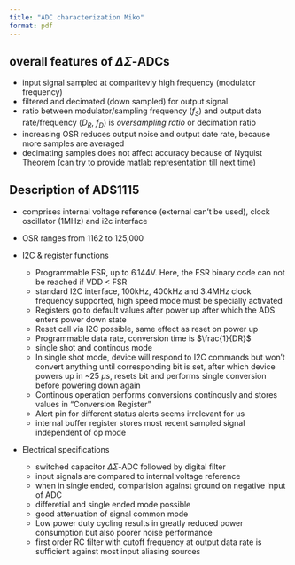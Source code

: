 ```yaml
---
title: "ADC characterization Miko" 
format: pdf
---
```

## overall features of $\Delta \Sigma$-ADCs
- input signal sampled at comparitevly high frequency (modulator frequency)
- filtered and decimated (down sampled) for output signal
- ratio between modulator/sampling frequency ($f_S$) and output data rate/frequency ($D_R$, $f_D$) is _oversampling ratio_ or decimation ratio
- increasing OSR reduces output noise and output date rate, because more samples are averaged
- decimating samples does not affect accuracy because of Nyquist Theorem (can try to provide matlab representation till next time)

## Description of ADS1115
- comprises internal voltage reference (external can't be used), clock oscillator (1MHz) and i2c interface
- OSR ranges from 1162 to 125,000

- I2C & register functions
    - Programmable FSR, up to \pm 6.144V. Here, the FSR binary code can not be reached if VDD < FSR
    - standard I2C interface, 100kHz, 400kHz and 3.4MHz clock frequency supported, high speed mode must be specially activated
    - Registers go to default values after power up after which the ADS enters power down state
    - Reset call via I2C possible, same effect as reset on power up
    - Programmable data rate, conversion time is $\frac{1}{DR}$
    - single shot and continous mode
    - In single shot mode, device will respond to I2C commands but won't convert anything until corresponding bit is set, after which device powers up in ~25 $\mu s$, resets bit and performs single conversion before powering down again
    - Continous operation performs conversions continously and stores values in "Conversion Register"
    - Alert pin for different status alerts seems irrelevant for us
    - internal buffer register stores most recent sampled signal independent of op mode

- Electrical specifications
    - switched capacitor $\Delta \Sigma$-ADC followed by digital filter
    - input signals are compared to internal voltage reference
    - when in single ended, comparision against ground on negative input of ADC
    - differetial and single ended mode possible
    - good attenuation of signal common mode
    - Low power duty cycling results in greatly reduced power consumption but also poorer noise performance
    - first order RC filter with cutoff frequency at output data rate is sufficient against most input aliasing sources
